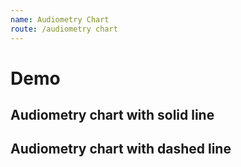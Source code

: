 ```yaml
---
name: Audiometry Chart
route: /audiometry chart
---
```



# Demo

## Audiometry chart with solid line
<Playground>
    <div style={{ width: 600}}>
        <AudiometryChart
            title='left'
            grid={ { left: "10%" } }
            data={ [
                { 
                    result: 60
                },
                {
                    result: 50
                },
                {
                    result: 60,
                    boneResult: 50,
                    boneSymbol: 'path://M19 6.41L17.59 5 12 10.59 6.41 5 5 6.41 10.59 12 5 17.59 6.41 19 12 13.41 17.59 19 19 17.59 13.41 12z'
                },       
                {
                    result: 70,
                    boneResult: 10,
                    boneSymbol: 'path://M19 6.41L17.59 5 12 10.59 6.41 5 5 6.41 10.59 12 5 17.59 6.41 19 12 13.41 17.59 19 19 17.59 13.41 12z'
                },
                {
                    result: 50,
                    boneSymbol: 'path://M19 6.41L17.59 5 12 10.59 6.41 5 5 6.41 10.59 12 5 17.59 6.41 19 12 13.41 17.59 19 19 17.59 13.41 12z'
                },
                {
                    result: 55,
                    boneSymbol: 'path://M19 6.41L17.59 5 12 10.59 6.41 5 5 6.41 10.59 12 5 17.59 6.41 19 12 13.41 17.59 19 19 17.59 13.41 12z'
                },
                {
                    result: 50
                },
                {
                    result: 10
                }
            ] }
        />
    </div>
</Playground>

## Audiometry chart with dashed line
<Playground>
    <div style={{ width: 600}}>
        <AudiometryChart
            title='right'
            color='blue'
            lineType='dashed'
            data={ [
                { 
                    result: 60,
                    symbol: 'path://M19 6.41L17.59 5 12 10.59 6.41 5 5 6.41 10.59 12 5 17.59 6.41 19 12 13.41 17.59 19 19 17.59 13.41 12z'
                },
                {
                    result: 50,
                    symbol: 'path://M19 6.41L17.59 5 12 10.59 6.41 5 5 6.41 10.59 12 5 17.59 6.41 19 12 13.41 17.59 19 19 17.59 13.41 12z'
                },
                {
                    result: 60,
                    symbol: 'path://M19 6.41L17.59 5 12 10.59 6.41 5 5 6.41 10.59 12 5 17.59 6.41 19 12 13.41 17.59 19 19 17.59 13.41 12z'
                },       
                {
                    result: 70,
                    symbol: 'path://M19 6.41L17.59 5 12 10.59 6.41 5 5 6.41 10.59 12 5 17.59 6.41 19 12 13.41 17.59 19 19 17.59 13.41 12z'
                },
                {
                    result: 50,
                    symbol: 'path://M19 6.41L17.59 5 12 10.59 6.41 5 5 6.41 10.59 12 5 17.59 6.41 19 12 13.41 17.59 19 19 17.59 13.41 12z'
                },
                {
                    result: 55,
                    symbol: 'path://M19 6.41L17.59 5 12 10.59 6.41 5 5 6.41 10.59 12 5 17.59 6.41 19 12 13.41 17.59 19 19 17.59 13.41 12z'
                },
                {
                    result: 50,
                    symbol: 'path://M19 6.41L17.59 5 12 10.59 6.41 5 5 6.41 10.59 12 5 17.59 6.41 19 12 13.41 17.59 19 19 17.59 13.41 12z'
                },
                {
                    result: 10,
                    symbol: 'path://M19 6.41L17.59 5 12 10.59 6.41 5 5 6.41 10.59 12 5 17.59 6.41 19 12 13.41 17.59 19 19 17.59 13.41 12z'
                }
            ] }
        />
    </div>
</Playground>